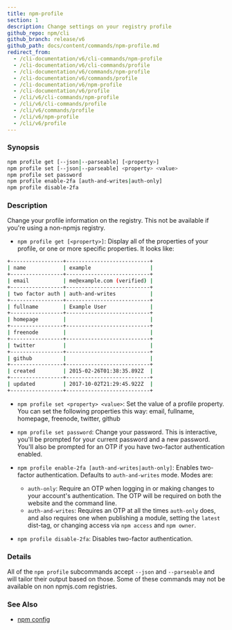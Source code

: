 ```yaml
---
title: npm-profile
section: 1
description: Change settings on your registry profile
github_repo: npm/cli
github_branch: release/v6
github_path: docs/content/commands/npm-profile.md
redirect_from:
  - /cli-documentation/v6/cli-commands/npm-profile
  - /cli-documentation/v6/cli-commands/profile
  - /cli-documentation/v6/commands/npm-profile
  - /cli-documentation/v6/commands/profile
  - /cli-documentation/v6/npm-profile
  - /cli-documentation/v6/profile
  - /cli/v6/cli-commands/npm-profile
  - /cli/v6/cli-commands/profile
  - /cli/v6/commands/profile
  - /cli/v6/npm-profile
  - /cli/v6/profile
---
```


### Synopsis

```bash
npm profile get [--json|--parseable] [<property>]
npm profile set [--json|--parseable] <property> <value>
npm profile set password
npm profile enable-2fa [auth-and-writes|auth-only]
npm profile disable-2fa
```

### Description

Change your profile information on the registry. This not be available if you're using a non-npmjs registry.

- `npm profile get [<property>]`: Display all of the properties of your profile, or one or more specific properties. It looks like:

```bash
+-----------------+---------------------------+
| name            | example                   |
+-----------------+---------------------------+
| email           | me@example.com (verified) |
+-----------------+---------------------------+
| two factor auth | auth-and-writes           |
+-----------------+---------------------------+
| fullname        | Example User              |
+-----------------+---------------------------+
| homepage        |                           |
+-----------------+---------------------------+
| freenode        |                           |
+-----------------+---------------------------+
| twitter         |                           |
+-----------------+---------------------------+
| github          |                           |
+-----------------+---------------------------+
| created         | 2015-02-26T01:38:35.892Z  |
+-----------------+---------------------------+
| updated         | 2017-10-02T21:29:45.922Z  |
+-----------------+---------------------------+
```

- `npm profile set <property> <value>`: Set the value of a profile property. You can set the following properties this way: email, fullname, homepage, freenode, twitter, github

- `npm profile set password`: Change your password. This is interactive, you'll be prompted for your current password and a new password. You'll also be prompted for an OTP if you have two-factor authentication enabled.

- `npm profile enable-2fa [auth-and-writes|auth-only]`: Enables two-factor authentication. Defaults to `auth-and-writes` mode. Modes are:
  - `auth-only`: Require an OTP when logging in or making changes to your account's authentication. The OTP will be required on both the website and the command line.
  - `auth-and-writes`: Requires an OTP at all the times `auth-only` does, and also requires one when publishing a module, setting the `latest` dist-tag, or changing access via `npm access` and `npm owner`.

- `npm profile disable-2fa`: Disables two-factor authentication.

### Details

All of the `npm profile` subcommands accept `--json` and `--parseable` and will tailor their output based on those. Some of these commands may not be available on non npmjs.com registries.

### See Also

- [npm config](/cli/v6/commands/npm-config)
